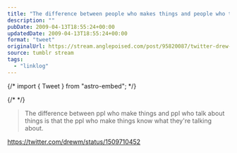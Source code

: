 ```yaml
---
title: "The difference between people who makes things and people who talk about things"
description: ""
pubDate: 2009-04-13T18:55:24+00:00
updatedDate: 2009-04-13T18:55:24+00:00
format: "tweet"
originalUrl: https://stream.anglepoised.com/post/95820087/twitter-drew-mclellan-the-difference-between
source: tumblr stream
tags:
  - "linklog"
---
```


{/* import { Tweet } from "astro-embed"; */}

{/* <Tweet id="https://twitter.com/drewm/status/1509710452" /> */}

> The difference between ppl who make things and ppl who talk about things is that the ppl who make things know what they're talking about.

https://twitter.com/drewm/status/1509710452
